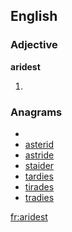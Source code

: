 ==English==

===Adjective===
'''aridest'''

# {{superlative of|[[arid]]}}

===Anagrams===
* {{alphagram|adeirst}}
* [[asterid#English|asterid]]
* [[astride#English|astride]]
* [[staider#English|staider]]
* [[tardies#English|tardies]]
* [[tirades#English|tirades]]
* [[tradies#English|tradies]]


[[fr:aridest]]